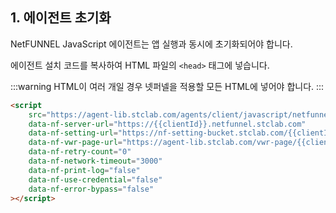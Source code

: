 ## 1. 에이전트 초기화

NetFUNNEL JavaScript 에이전트는 앱 실행과 동시에 초기화되어야 합니다.

에이전트 설치 코드를 복사하여 HTML 파일의 `<head>` 태그에 넣습니다. 

:::warning
HTML이 여러 개일 경우 넷퍼넬을 적용할 모든 HTML에 넣어야 합니다. 
:::

```HTML
<script
    src="https://agent-lib.stclab.com/agents/client/javascript/netfunnel-javascript-agent.js"
    data-nf-server-url="https://{{clientId}}.netfunnel.stclab.com"
    data-nf-setting-url="https://nf-setting-bucket.stclab.com/{{clientId}}.netfunnel/nf-setting.json"
    data-nf-vwr-page-url="https://agent-lib.stclab.com/vwr-page/{{clientId}}.netfunnel/index.html"
    data-nf-retry-count="0"
    data-nf-network-timeout="3000"
    data-nf-print-log="false"
    data-nf-use-credential="false"
    data-nf-error-bypass="false"
></script>
```